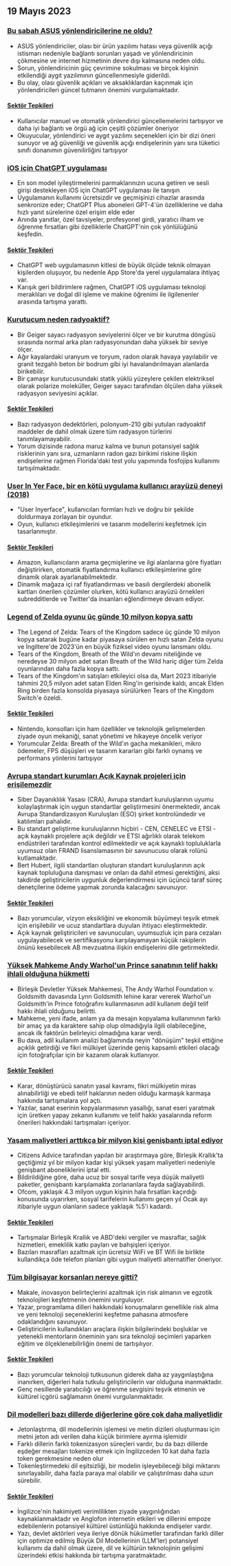 

<CallToAction />

<Steps>

## 19 Mayıs 2023

### [Bu sabah ASUS yönlendiricilerine ne oldu?](https://www.downtowndougbrown.com/2023/05/what-happened-with-asus-routers-this-morning/)

- ASUS yönlendiriciler, olası bir ürün yazılımı hatası veya güvenlik açığı istismarı nedeniyle bağlantı sorunları yaşadı ve yönlendiricinin çökmesine ve internet hizmetinin devre dışı kalmasına neden oldu.
- Sorun, yönlendiricinin güç çevrimine sokulması ve birçok kişinin etkilendiği aygıt yazılımının güncellenmesiyle giderildi.
- Bu olay, olası güvenlik açıkları ve aksaklıklardan kaçınmak için yönlendiricileri güncel tutmanın önemini vurgulamaktadır.

#### [Sektör Tepkileri](http://news.ycombinator.com/item?id=35983866)

- Kullanıcılar manuel ve otomatik yönlendirici güncellemelerini tartışıyor ve daha iyi bağlantı ve örgü ağ için çeşitli çözümler öneriyor
- Okuyucular, yönlendirici ve aygıt yazılımı seçenekleri için bir dizi öneri sunuyor ve ağ güvenliği ve güvenlik açığı endişelerinin yanı sıra tüketici sınıfı donanımın güvenilirliğini tartışıyor

### [iOS için ChatGPT uygulaması](https://openai.com/blog/introducing-the-chatgpt-app-for-ios)

- En son model iyileştirmelerini parmaklarınızın ucuna getiren ve sesli girişi destekleyen iOS için ChatGPT uygulaması ile tanışın
- Uygulamanın kullanımı ücretsizdir ve geçmişinizi cihazlar arasında senkronize eder; ChatGPT Plus aboneleri GPT-4'ün özelliklerine ve daha hızlı yanıt sürelerine özel erişim elde eder
- Anında yanıtlar, özel tavsiyeler, profesyonel girdi, yaratıcı ilham ve öğrenme fırsatları gibi özelliklerle ChatGPT'nin çok yönlülüğünü keşfedin.

#### [Sektör Tepkileri](http://news.ycombinator.com/item?id=35990552)

- ChatGPT web uygulamasının kitlesi de büyük ölçüde teknik olmayan kişilerden oluşuyor, bu nedenle App Store'da yerel uygulamalara ihtiyaç var.
- Karışık geri bildirimlere rağmen, ChatGPT iOS uygulaması teknoloji meraklıları ve doğal dil işleme ve makine öğrenimi ile ilgilenenler arasında tartışma yarattı.

### [Kurutucum neden radyoaktif?](https://physics.stackexchange.com/questions/764460/why-is-my-dryer-radioactive)

- Bir Geiger sayacı radyasyon seviyelerini ölçer ve bir kurutma döngüsü sırasında normal arka plan radyasyonundan daha yüksek bir seviye ölçer.
- Ağır kayalardaki uranyum ve toryum, radon olarak havaya yayılabilir ve granit tezgahlı beton bir bodrum gibi iyi havalandırılmayan alanlarda birikebilir.
- Bir çamaşır kurutucusundaki statik yüklü yüzeylere çekilen elektriksel olarak polarize moleküller, Geiger sayacı tarafından ölçülen daha yüksek radyasyon seviyesini açıklar.

#### [Sektör Tepkileri](http://news.ycombinator.com/item?id=35990858)

- Bazı radyasyon dedektörleri, polonyum-210 gibi yutulan radyoaktif maddeler de dahil olmak üzere tüm radyasyon türlerini tanımlayamayabilir.
- Yorum dizisinde radona maruz kalma ve bunun potansiyel sağlık risklerinin yanı sıra, uzmanların radon gazı birikimi riskine ilişkin endişelerine rağmen Florida'daki test yolu yapımında fosfojips kullanımı tartışılmaktadır.

### [User In Yer Face, bir en kötü uygulama kullanıcı arayüzü deneyi (2018)](https://userinyerface.com/)

- "User Inyerface", kullanıcıları formları hızlı ve doğru bir şekilde doldurmaya zorlayan bir oyundur.
- Oyun, kullanıcı etkileşimlerini ve tasarım modellerini keşfetmek için tasarlanmıştır.

#### [Sektör Tepkileri](http://news.ycombinator.com/item?id=35985240)

- Amazon, kullanıcıların arama geçmişlerine ve ilgi alanlarına göre fiyatları değiştirirken, otomatik fiyatlandırma kullanıcı etkileşimlerine göre dinamik olarak ayarlanabilmektedir.
- Dinamik mağaza içi raf fiyatlandırması ve basılı dergilerdeki abonelik kartları önerilen çözümler olurken, kötü kullanıcı arayüzü örnekleri subredditlerde ve Twitter'da insanları eğlendirmeye devam ediyor.

### [Legend of Zelda oyunu üç günde 10 milyon kopya sattı](https://finance.yahoo.com/news/legend-zelda-game-sells-10-172603983.html)

- The Legend of Zelda: Tears of the Kingdom sadece üç günde 10 milyon kopya satarak bugüne kadar piyasaya sürülen en hızlı satan Zelda oyunu ve İngiltere'de 2023'ün en büyük fiziksel video oyunu lansmanı oldu.
- Tears of the Kingdom, Breath of the Wild'ın devamı niteliğinde ve neredeyse 30 milyon adet satan Breath of the Wild hariç diğer tüm Zelda oyunlarından daha fazla kopya sattı.
- Tears of the Kingdom'ın satışları etkileyici olsa da, Mart 2023 itibariyle tahmini 20,5 milyon adet satan Elden Ring'in gerisinde kaldı, ancak Elden Ring birden fazla konsolda piyasaya sürülürken Tears of the Kingdom Switch'e özeldi.

#### [Sektör Tepkileri](http://news.ycombinator.com/item?id=35986956)

- Nintendo, konsolları için ham özellikler ve teknolojik gelişmelerden ziyade oyun mekaniği, sanat yönetimi ve hikayeye öncelik veriyor
- Yorumcular Zelda: Breath of the Wild'ın gacha mekanikleri, mikro ödemeler, FPS düşüşleri ve tasarım kararları gibi farklı oynanış ve performans yönlerini tartışıyor

### [Avrupa standart kurumları Açık Kaynak projeleri için erişilemezdir](https://blog.opensource.org/another-issue-with-the-cyber-resilience-act-european-standards-bodies-are-inaccessible-to-open-source-projects/)

- Siber Dayanıklılık Yasası (CRA), Avrupa standart kuruluşlarının uyumu kolaylaştırmak için uygun standartlar geliştirmesini önermektedir, ancak Avrupa Standardizasyon Kuruluşları (ESO) şirket kontrolündedir ve katılımları pahalıdır.
- Bu standart geliştirme kuruluşlarının hiçbiri - CEN, CENELEC ve ETSI - açık kaynaklı projelere açık değildir ve ETSI ağırlıklı olarak telekom endüstrileri tarafından kontrol edilmektedir ve açık kaynaklı topluluklarla uyumsuz olan FRAND lisanslamasının bir savunucusu olarak rolünü kutlamaktadır.
- Bert Hubert, ilgili standartları oluşturan standart kuruluşlarının açık kaynak topluluğuna danışması ve onları da dahil etmesi gerektiğini, aksi takdirde geliştiricilerin uygunluk değerlendirmesi için üçüncü taraf süreç denetçilerine ödeme yapmak zorunda kalacağını savunuyor.

#### [Sektör Tepkileri](http://news.ycombinator.com/item?id=35985590)

- Bazı yorumcular, vizyon eksikliğini ve ekonomik büyümeyi teşvik etmek için erişilebilir ve ucuz standartlara duyulan ihtiyacı eleştirmektedir.
- Açık kaynak geliştiricileri ve savunucuları, uyumsuzluk için para cezaları uygulayabilecek ve sertifikasyonu karşılayamayan küçük rakiplerin önünü kesebilecek AB mevzuatına ilişkin endişelerini dile getirmektedir.

### [Yüksek Mahkeme Andy Warhol'un Prince sanatının telif hakkı ihlali olduğuna hükmetti](https://petapixel.com/2023/05/18/supreme-court-rules-andy-warhols-prince-art-is-copyright-infringement/)

- Birleşik Devletler Yüksek Mahkemesi, The Andy Warhol Foundation v. Goldsmith davasında Lynn Goldsmith lehine karar vererek Warhol'un Goldsmith'in Prince fotoğrafını kullanmasının adil kullanım değil telif hakkı ihlali olduğunu belirtti.
- Mahkeme, yeni ifade, anlam ya da mesajın kopyalama kullanımının farklı bir amaç ya da karaktere sahip olup olmadığıyla ilgili olabileceğine, ancak ilk faktörün belirleyici olmadığına karar verdi.
- Bu dava, adil kullanım analizi bağlamında neyin "dönüşüm" teşkil ettiğine açıklık getirdiği ve fikri mülkiyet üzerinde geniş kapsamlı etkileri olacağı için fotoğrafçılar için bir kazanım olarak kutlanıyor.

#### [Sektör Tepkileri](http://news.ycombinator.com/item?id=35991725)

- Karar, dönüştürücü sanatın yasal kavramı, fikri mülkiyetin miras alınabilirliği ve ebedi telif haklarının neden olduğu karmaşık karmaşa hakkında tartışmalara yol açtı.
- Yazılar, sanat eserinin kopyalanmasının yasallığı, sanat eseri yaratmak için üretken yapay zekanın kullanımı ve telif hakkı yasalarında reform önerileri hakkındaki tartışmaları içeriyor.

### [Yaşam maliyetleri arttıkça bir milyon kişi genişbantı iptal ediyor](https://www.bbc.com/news/technology-65622403)

- Citizens Advice tarafından yapılan bir araştırmaya göre, Birleşik Krallık'ta geçtiğimiz yıl bir milyon kadar kişi yüksek yaşam maliyetleri nedeniyle genişbant aboneliklerini iptal etti.
- Bildirildiğine göre, daha ucuz bir sosyal tarife veya düşük maliyetli paketler, genişbantı karşılamakta zorlananlara fayda sağlayabilirdi.
- Ofcom, yaklaşık 4.3 milyon uygun kişinin hala fırsatları kaçırdığı konusunda uyarırken, sosyal tarifelerin kullanımı geçen yıl Ocak ayı itibariyle uygun olanların sadece yaklaşık %5'i kadardı.

#### [Sektör Tepkileri](http://news.ycombinator.com/item?id=35984928)

- Tartışmalar Birleşik Krallık ve ABD'deki vergiler ve masraflar, sağlık hizmetleri, emeklilik katkı payları ve bahşişleri içeriyor.
- Bazıları masrafları azaltmak için ücretsiz WiFi ve BT Wifi ile birlikte kullandıkça öde telefon planları gibi uygun maliyetli alternatifler öneriyor.

### [Tüm bilgisayar korsanları nereye gitti?](https://morepablo.com/2023/05/where-have-all-the-hackers-gone.html)

- Makale, inovasyon belirteçlerini azaltmak için risk almanın ve egzotik teknolojileri keşfetmenin önemini vurguluyor.
- Yazar, programlama dilleri hakkındaki konuşmaların genellikle risk alma ve yeni teknoloji seçeneklerini keşfetme pahasına atmosfere odaklandığını savunuyor.
- Geliştiricilerin kullandıkları araçlara ilişkin bilgilerindeki boşluklar ve yetenekli mentorların öneminin yanı sıra teknoloji seçimleri yaparken eğitim ve ölçeklenebilirliğin önemi de tartışılıyor.

#### [Sektör Tepkileri](http://news.ycombinator.com/item?id=35986270)

- Bazı yorumcular teknoloji tutkusunun giderek daha az yaygınlaştığına inanırken, diğerleri hala tutkulu geliştiricilerin var olduğuna inanmaktadır.
- Genç nesillerde yaratıcılığı ve öğrenme sevgisini teşvik etmenin ve kültürel içgörü sağlamanın önemi vurgulanmaktadır.

### [Dil modelleri bazı dillerde diğerlerine göre çok daha maliyetlidir](https://blog.yenniejun.com/p/all-languages-are-not-created-tokenized)

- Jetonlaştırma, dil modellerinin işlemesi ve metin dizileri oluşturması için metni jeton adı verilen daha küçük birimlere ayırma işlemidir
- Farklı dillerin farklı tokenizasyon süreçleri vardır, bu da bazı dillerde eşdeğer mesajları tokenize etmek için İngilizceden 10 kat daha fazla token gerekmesine neden olur
- Tokenleştirmedeki dil eşitsizliği, bir modelin işleyebileceği bilgi miktarını sınırlayabilir, daha fazla paraya mal olabilir ve çalıştırılması daha uzun sürebilir.

#### [Sektör Tepkileri](http://news.ycombinator.com/item?id=35983707)

- İngilizce'nin hakimiyeti verimlilikten ziyade yaygınlığından kaynaklanmaktadır ve Anglofon internetin etkileri ve dillerini empoze edebilenlerin potansiyel kültürel üstünlüğü hakkında endişeler vardır.
- Yazı, devlet aktörleri veya ileriye dönük hükümetler tarafından farklı diller için optimize edilmiş Büyük Dil Modellerinin (LLM'ler) potansiyel kullanımı da dahil olmak üzere, dil ve kültürün teknolojinin gelişimi üzerindeki etkisi hakkında bir tartışma yaratmaktadır.

</Steps>
